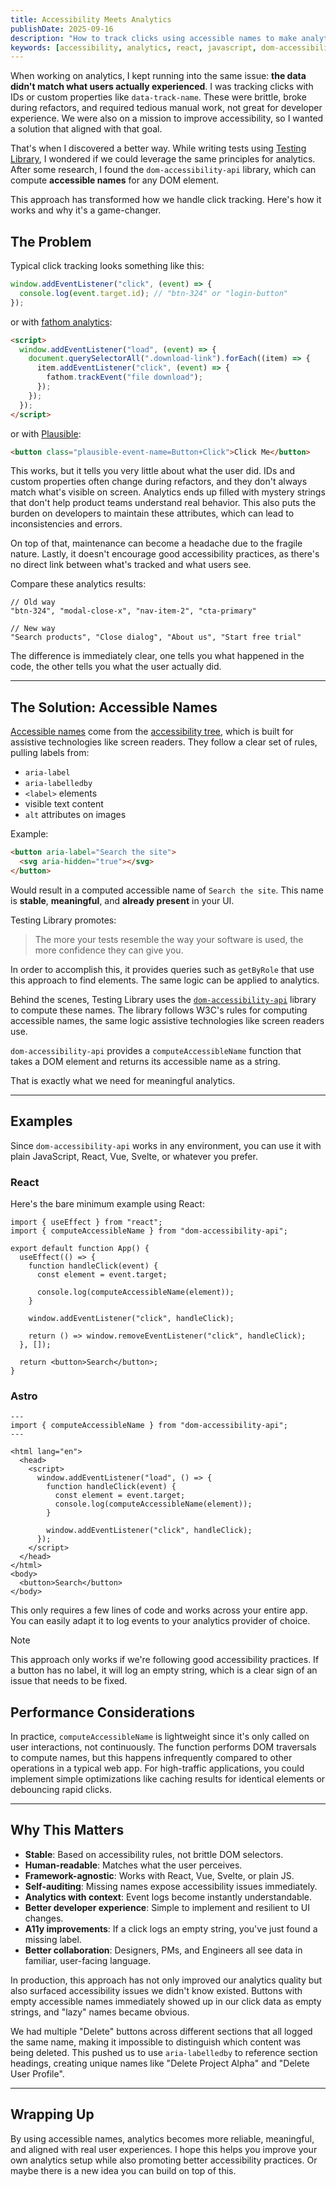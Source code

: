 ```yaml
---
title: Accessibility Meets Analytics
publishDate: 2025-09-16
description: "How to track clicks using accessible names to make analytics stable, meaningful, and framework-agnostic."
keywords: [accessibility, analytics, react, javascript, dom-accessibility-api]
---
```


When working on analytics, I kept running into the same issue: **the data didn't match what users actually experienced**. I was tracking clicks with IDs or custom properties like `data-track-name`. These were brittle, broke during refactors, and required tedious manual work, not great for developer experience. We were also on a mission to improve accessibility, so I wanted a solution that aligned with that goal.

That's when I discovered a better way. While writing tests using [Testing Library](https://testing-library.com/), I wondered if we could leverage the same principles for analytics. After some research, I found the `dom-accessibility-api` library, which can compute **accessible names** for any DOM element.

This approach has transformed how we handle click tracking. Here's how it works and why it's a game-changer.

## The Problem

Typical click tracking looks something like this:

```js
window.addEventListener("click", (event) => {
  console.log(event.target.id); // "btn-324" or "login-button"
});
```

or with [fathom analytics](https://usefathom.com/):

```html
<script>
  window.addEventListener("load", (event) => {
    document.querySelectorAll(".download-link").forEach((item) => {
      item.addEventListener("click", (event) => {
        fathom.trackEvent("file download");
      });
    });
  });
</script>
```

or with [Plausible](https://plausible.io/docs/custom-event-goals):

```html
<button class="plausible-event-name=Button+Click">Click Me</button>
```

This works, but it tells you very little about what the user did. IDs and custom properties often change during refactors, and they don't always match what's visible on screen. Analytics ends up filled with mystery strings that don't help product teams understand real behavior. This also puts the burden on developers to maintain these attributes, which can lead to inconsistencies and errors.

On top of that, maintenance can become a headache due to the fragile nature. Lastly, it doesn't encourage good accessibility practices, as there's no direct link between what's tracked and what users see.

Compare these analytics results:

```
// Old way
"btn-324", "modal-close-x", "nav-item-2", "cta-primary"

// New way
"Search products", "Close dialog", "About us", "Start free trial"
```

The difference is immediately clear, one tells you what happened in the code, the other tells you what the user actually did.

---

## The Solution: Accessible Names

[Accessible names](https://w3c.github.io/accname/) come from the [accessibility tree](https://developer.mozilla.org/en-US/docs/Glossary/Accessibility_tree), which is built for assistive technologies like screen readers. They follow a clear set of rules, pulling labels from:

- `aria-label`
- `aria-labelledby`
- `<label>` elements
- visible text content
- `alt` attributes on images

Example:

```html
<button aria-label="Search the site">
  <svg aria-hidden="true"></svg>
</button>
```

Would result in a computed accessible name of `Search the site`. This name is **stable**, **meaningful**, and **already present** in your UI.

Testing Library promotes:

> The more your tests resemble the way your software is used, the more confidence they can give you.

In order to accomplish this, it provides queries such as `getByRole` that use this approach to find elements. The same logic can be applied to analytics.

Behind the scenes, Testing Library uses the [`dom-accessibility-api`](https://github.com/eps1lon/dom-accessibility-api) library to compute these names. The library follows W3C's rules for computing accessible names, the same logic assistive technologies like screen readers use.

`dom-accessibility-api` provides a `computeAccessibleName` function that takes a DOM element and returns its accessible name as a string.

That is exactly what we need for meaningful analytics.

---

## Examples

Since `dom-accessibility-api` works in any environment, you can use it with plain JavaScript, React, Vue, Svelte, or whatever you prefer.

### React

Here's the bare minimum example using React:

```tsx
import { useEffect } from "react";
import { computeAccessibleName } from "dom-accessibility-api";

export default function App() {
  useEffect(() => {
    function handleClick(event) {
      const element = event.target;

      console.log(computeAccessibleName(element));
    }

    window.addEventListener("click", handleClick);

    return () => window.removeEventListener("click", handleClick);
  }, []);

  return <button>Search</button>;
}
```

### Astro

```astro
---
import { computeAccessibleName } from "dom-accessibility-api";
---

<html lang="en">
  <head>
    <script>
      window.addEventListener("load", () => {
        function handleClick(event) {
          const element = event.target;
          console.log(computeAccessibleName(element));
        }

        window.addEventListener("click", handleClick);
      });
    </script>
  </head>
</html>
<body>
  <button>Search</button>
</body>
```

This only requires a few lines of code and works across your entire app. You can easily adapt it to log events to your analytics provider of choice.

> [!NOTE]
> This approach only works if we're following good accessibility practices. If a button has no label, it will log an empty string, which is a clear sign of an issue that needs to be fixed.

## Performance Considerations

In practice, `computeAccessibleName` is lightweight since it's only called on user interactions, not continuously. The function performs DOM traversals to compute names, but this happens infrequently compared to other operations in a typical web app. For high-traffic applications, you could implement simple optimizations like caching results for identical elements or debouncing rapid clicks.

---

## Why This Matters

- **Stable**: Based on accessibility rules, not brittle DOM selectors.
- **Human-readable**: Matches what the user perceives.
- **Framework-agnostic**: Works with React, Vue, Svelte, or plain JS.
- **Self-auditing**: Missing names expose accessibility issues immediately.
- **Analytics with context**: Event logs become instantly understandable.
- **Better developer experience**: Simple to implement and resilient to UI changes.
- **A11y improvements**: If a click logs an empty string, you've just found a missing label.
- **Better collaboration**: Designers, PMs, and Engineers all see data in familiar, user-facing language.

In production, this approach has not only improved our analytics quality but also surfaced accessibility issues we didn't know existed. Buttons with empty accessible names immediately showed up in our click data as empty strings, and "lazy" names became obvious.

We had multiple "Delete" buttons across different sections that all logged the same name, making it impossible to distinguish which content was being deleted. This pushed us to use `aria-labelledby` to reference section headings, creating unique names like "Delete Project Alpha" and "Delete User Profile".

---

## Wrapping Up

By using accessible names, analytics becomes more reliable, meaningful, and aligned with real user experiences. I hope this helps you improve your own analytics setup while also promoting better accessibility practices. Or maybe there is a new idea you can build on top of this.
